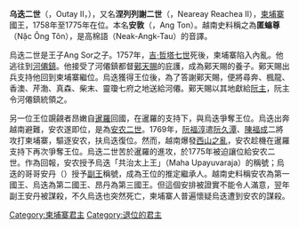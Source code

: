 '''乌迭二世'''（{{lang-km|ឧទ័យទី២}}，Outay II，{{bd|1739年||1777年|catIdx=O}}），又名'''涅列列謝二世'''（{{lang|km|នារាយណ៍រាជាទី២}}，Neareay Reachea II），[[柬埔寨|柬埔寨]]國王，1758年至1775年在位。本名'''安敦'''（{{lang|km|អង្គតន់}}，Ang Ton）。越南史料稱之為'''匿螉尊'''（Nặc Ông Tôn），是高棉語{{lang|km|អ្នកអង្គតន់}}（Neak-Angk-Tau）的音譯。

烏迭二世是王子Ang Sor之子。1757年，[[吉·哲塔七世|吉·哲塔七世]]死後，柬埔寨陷入內亂。他逃往到[[河僊鎮|河僊鎮]]。他接受了河僊鎮都督[[鄚天賜|鄚天賜]]的庇護，成為鄚天賜的養子。鄚天賜出兵支持他回到柬埔寨繼位。烏迭獲得王位後，為了答謝鄚天賜，便將尋奔、楓龍、香澳、芹渤、真森、柴末、靈瓊七府之地送給河僊。鄚天賜以其地獻給[[阮主|阮主]]，阮主令河僊鎮統領之。

另一位王位覬覦者昂嫩自[[暹羅|暹羅]]回國，在暹羅的支持下，與烏迭爭奪王位。烏迭出奔越南避難，安农遂即位，是為[[安农二世|安农二世]]。1769年，[[阮福淳|阮福淳]]遣[[阮久潭|阮久潭]]、[[陳福成|陳福成]]二將攻打柬埔寨，驅逐安农，扶烏迭復位。然而，越南爆發[[西山之亂|西山之亂]]，安农趁機在暹羅支持下再次爭奪王位。烏迭二世苦於暹羅的進攻，於1775年被迫讓位給安农二世。作為回報，安农授予烏迭「共治太上王」（Maha Upayuvaraja）的稱號；烏迭的哥哥安丹（{{lang|km|អង្គតាំ}}）授予[[副王_(東南亞)|副王]]稱號，成為王位的推定繼承人。越南史料稱安农為第一國王、烏迭為第二國王、昂丹為第三國王。但這個安排被證實不能令人滿意，翌年副王安丹被謀殺，不久烏迭也突然死亡，柬埔寨人普遍懷疑烏迭遭到安农的謀殺。

{{start box}}
{{s-hou|||1739年||1777年}}
{{s-reg}}
{{s-before|[[列密提巴迭五世|列密提巴迭五世]]}}
{{s-title|[[柬埔寨君主列表|柬埔寨君主]]|1758年—1775年}}
{{s-after|[[安農二世|安農二世]]}}
{{end box}}

{{柬埔寨君主}}
[[Category:柬埔寨君主|Category:柬埔寨君主]]
[[Category:退位的君主|Category:退位的君主]]